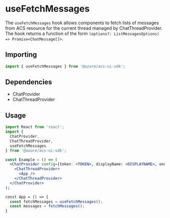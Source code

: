 
<Meta title="Hooks/Chat/useFetchMessages" />

# useFetchMessages

The `useFetchMessages` hook allows components to fetch lists of messages from ACS resource for the current thread
managed by ChatThreadProvider. The hook returns a function of the form
`(options?: ListMessagesOptions) => Promise<ChatMessage[]>`.

## Importing

```javascript
import { useFetchMessages } from '@azure/acs-ui-sdk';
```

## Dependencies

- ChatProvider
- ChatThreadProvider

## Usage

```jsx
import React from 'react';
import {
  ChatProvider,
  ChatThreadProvider,
  useFetchMessages
} from '@azure/acs-ui-sdk';

const Example = () => (
  <ChatProvider config={token: <TOKEN>, displayName: <DISPLAYNAME>, endpointUrl: <URL>, threadId: <THREADID>}>
    <ChatThreadProvider>
      <App />
    </ChatThreadProvider>
  </ChatProvider>
);

const App = () => {
  const fetchMessages = useFetchMessages();
  const messages = fetchMessages();
}
```
